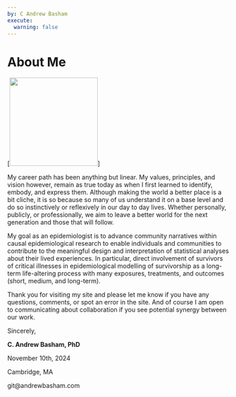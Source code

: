 ```yaml
---
by: C Andrew Basham
execute: 
  warning: false
---
```


# About Me

::: {#fig-headshot}
\[![](images/Basham_headshot.jpg){width="200"}\]
:::

My career path has been anything but linear.
My values, principles, and vision however, remain as true today as when I first learned to identify, embody, and express them.
Although making the world a better place is a bit cliche, it is so because so many of us understand it on a base level and do so instinctively or reflexively in our day to day lives.
Whether personally, publicly, or professionally, we aim to leave a better world for the next generation and those that will follow.

My goal as an epidemiologist is to advance community narratives within causal epidemiological research to enable individuals and communities to contribute to the meaningful design and interpretation of statistical analyses about their lived experiences.
In particular, direct involvement of survivors of critical illnesses in epidemiological modelling of survivorship as a long-term life-altering process with many exposures, treatments, and outcomes (short, medium, and long-term).

Thank you for visiting my site and please let me know if you have any questions, comments, or spot an error in the site.
And of course I am open to communicating about collaboration if you see potential synergy between our work.

Sincerely,

**C. Andrew Basham, PhD**

November 10th, 2024

Cambridge, MA

git\@andrewbasham.com
